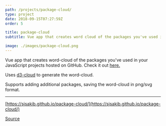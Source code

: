 ```yaml
---
path: /projects/package-cloud/
type: project
date: 2018-09-15T07:27:59Z
order: 5

title: package-cloud
subtitle: Vue app that creates word cloud of the packages you've used in your JavaScript  projects hosted on GitHub

image: ./images/package-cloud.png
---
```

Vue app that creates word-cloud of the packages you've used in your JavaScript  projects hosted on GitHub. Check it out [here.](https://sjsakib.github.io/package-cloud/)

Uses [d3-cloud](https://github.com/jasondavies/d3-cloud) to generate the word-cloud.

Supports adding additional packages, saving the word-cloud in png/svg format.


---
[https://sjsakib.github.io/package-cloud/](https://sjsakib.github.io/package-cloud/)

[Source](https://github.com/sjsakib/package-cloud)
